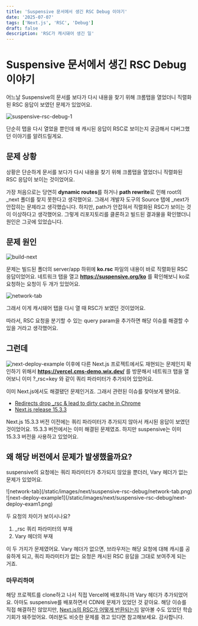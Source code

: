 ```yaml
---
title: 'Suspensive 문서에서 생긴 RSC Debug 이야기'
date: '2025-07-07'
tags: ['Next.js', 'RSC', 'Debug']
draft: false
description: 'RSC가 캐시돼어 생긴 일'
---
```


# Suspensive 문서에서 생긴 RSC Debug 이야기

어느날 Suspensive의 문서를 보다가 다시 내용을 찾기 위해 크롬탭을 열었더니 직렬화된 RSC 응답이 보였던 문제가 있었어요.

![suspensive-rsc-debug-1](/static/images/next/suspensive-rsc-debug/rsc-response.png)

단순히 탭을 다시 열었을 뿐인데 왜 캐시된 응답이 RSC로 보이는지 궁금해서 디버그했던 이야기를 알려드릴게요.

## 문제 상황

상황은 단순하게 문서를 보다가 다시 내용을 찾기 위해 크롬탭을 열었더니 직렬화된 RSC 응답이 보이는 것이었어요.

가장 처음으로는 당연히 **dynamic routes**를 하거나 **path rewrite**로 인해 root의 \_next 폴더를 찾지 못한다고 생각했어요.
그래서 개발자 도구의 Source 탭에 \_next가 안잡히는 문제라고 생각했습니다.
하지만, path가 안잡혀서 직렬화된 RSC가 보이는 것이 이상하다고 생각했어요. 그렇게 리포지토리를 클론하고 빌드된 결과물을 확인했더니 원인은 그곳에 있었습니다.

## 문제 원인

![build-next](/static/images/next/suspensive-rsc-debug/build-next.png)

문제는 빌드된 폴더의 server/app 하위에 **ko.rsc** 파일의 내용이 바로 직렬화된 RSC 응답이었어요.
네트워크 탭을 열고 **https://suspensive.org/ko** 를 확인해보니 ko로 요청하는 요청이 두 개가 있었어요.

![network-tab](/static/images/next/suspensive-rsc-debug/network-tab.png)

그래서 이게 캐시돼어 탭을 다시 열 때 RSC가 보였던 것이었어요.

따라서, RSC 요청을 분기할 수 있는 query param을 추가하면 해당 이슈를 해결할 수 있을 거라고 생각했어요.

## 그런데

![next-deploy-example](/static/images/next/suspensive-rsc-debug/next-deploy-example1.png)
이후에 다른 Next.js 프로젝트에서도 재현되는 문제인지 확인하기 위해서 **https://vercel.cms-demo.wix.dev/** 를 방문해서 네트워크 탭을 열어보니 이미 ?\_rsc=key 와 같이 쿼리 파라미터가 추가되어 있었어요.

이미 Next.js에서도 해결됐던 문제인거죠. 그래서 관련된 이슈를 찾아보게 됐어요.

- [Redirects drop \_rsc & lead to dirty cache in Chrome](https://github.com/vercel/next.js/issues/79346)
- [Next.js release 15.3.3](https://github.com/vercel/next.js/releases/tag/v15.3.3)

Next.js 15.3.3 버전 이전에는 쿼리 파라미터가 추가되지 않아서 캐시된 응답이 보였던 것이었어요.
15.3.3 버전에서는 이미 해결된 문제였죠. 하지만 suspensive는 이미 15.3.3 버전을 사용하고 있었어요.

## 왜 해당 버전에서 문제가 발생했을까요?

suspensive의 요청에는 쿼리 파라미터가 추가되지 않았을 뿐더러, Vary 헤더가 없는 문제가 있었어요.

<div style={{ display: 'flex', gap: '32px' }}>
  <div>![network-tab](/static/images/next/suspensive-rsc-debug/network-tab.png)</div>
  <div>![next-deploy-example1](/static/images/next/suspensive-rsc-debug/next-deploy-exam1.png)</div>
</div>

두 요청의 차이가 보이시나요?

1. \_rsc 쿼리 파라미터의 부재
2. Vary 헤더의 부재

이 두 가지가 문제였어요. Vary 헤더가 없으면, 브라우저는 해당 요청에 대해 캐시를 공유하게 되고, 쿼리 파라미터가 없는 요청은 캐시된 RSC 응답을 그대로 보여주게 되는 거죠.

### 마무리하며

해당 프로젝트를 clone하고 나서 직접 Vercel에 배포하니까 Vary 헤더가 추가되었어요.
아마도 suspensive를 배포하면서 CDN에 문제가 있었던 것 같아요.
해당 이슈를 직접 해결하진 않았지만, [Next.js의 RSC가 어떻게 반환되는지](https://mj-dev.site/blog/next/nextjs-two-phase-rendering) 알아볼 수도 있었던 학습 기회가 돼주었어요.
여러분도 비슷한 문제를 겪고 있다면 참고해보세요. 감사합니다.
